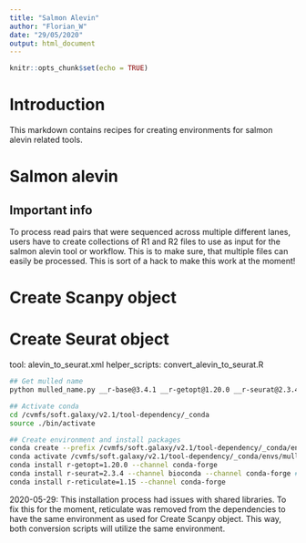 ```yaml
---
title: "Salmon Alevin"
author: "Florian_W"
date: "29/05/2020"
output: html_document
---
```


```r
knitr::opts_chunk$set(echo = TRUE)
```

# Introduction

This markdown contains recipes for creating environments for salmon alevin related tools.

# Salmon alevin

## Important info

To process read pairs that were sequenced across multiple different lanes, users have to create collections of R1 and R2 files to use as input for the salmon alevin tool or workflow. This is to make sure, that multiple files can easily be processed. This is sort of a hack to make this work at the moment!

# Create Scanpy object

# Create Seurat object

tool: alevin_to_seurat.xml
helper_scripts: convert_alevin_to_seurat.R

```bash
## Get mulled name
python mulled_name.py __r-base@3.4.1 __r-getopt@1.20.0 __r-seurat@2.3.4 __r-reticulate@1.15

## Activate conda
cd /cvmfs/soft.galaxy/v2.1/tool-dependency/_conda
source ./bin/activate

## Create environment and install packages
conda create --prefix /cvmfs/soft.galaxy/v2.1/tool-dependency/_conda/envs/mulled-v1-f15f2990922649e8d475c29369a096c6a0404769bf8aaaeaa6b402f5fd3657eb r-base=3.4.1 --channel bioconda
conda activate /cvmfs/soft.galaxy/v2.1/tool-dependency/_conda/envs/mulled-v1-f15f2990922649e8d475c29369a096c6a0404769bf8aaaeaa6b402f5fd3657eb
conda install r-getopt=1.20.0 --channel conda-forge
conda install r-seurat=2.3.4 --channel bioconda --channel conda-forge ## This step in particular takes extremely long due to the long list of dependencies for seurat
conda install r-reticulate=1.15 --channel conda-forge
```

2020-05-29: This installation process had issues with shared libraries. To fix this for the moment, reticulate was removed from the dependencies to have the same environment as used for Create Scanpy object. This way, both conversion scripts will utilize the same environment.


